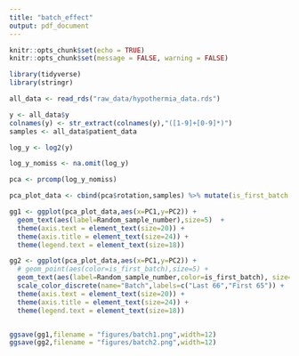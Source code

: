 ```yaml
---
title: "batch_effect"
output: pdf_document
---
```


```r
knitr::opts_chunk$set(echo = TRUE)
knitr::opts_chunk$set(message = FALSE, warning = FALSE)
```

```r
library(tidyverse)
library(stringr)

all_data <- read_rds("raw_data/hypothermia_data.rds")

y <- all_data$y
colnames(y) <- str_extract(colnames(y),"([1-9]+[0-9]*)")
samples <- all_data$patient_data

log_y <- log2(y)

log_y_nomiss <- na.omit(log_y)

pca <- prcomp(log_y_nomiss)

pca_plot_data <- cbind(pca$rotation,samples) %>% mutate(is_first_batch = between(Random_sample_number,1,65))

gg1 <- ggplot(pca_plot_data,aes(x=PC1,y=PC2)) + 
  geom_text(aes(label=Random_sample_number),size=5)  +
  theme(axis.text = element_text(size=20)) + 
  theme(axis.title = element_text(size=24)) + 
  theme(legend.text = element_text(size=18)) 

gg2 <- ggplot(pca_plot_data,aes(x=PC1,y=PC2)) + 
  # geom_point(aes(color=is_first_batch),size=5) +
  geom_text(aes(label=Random_sample_number,color=is_first_batch), size=5) + 
  scale_color_discrete(name="Batch",labels=c("Last 66","First 65")) +
  theme(axis.text = element_text(size=20)) + 
  theme(axis.title = element_text(size=24)) + 
  theme(legend.text = element_text(size=18)) 


ggsave(gg1,filename = "figures/batch1.png",width=12)
ggsave(gg2,filename = "figures/batch2.png",width=12)

```